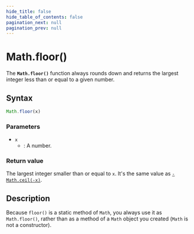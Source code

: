 ```yaml
---
hide_title: false
hide_table_of_contents: false
pagination_next: null
pagination_prev: null
---
```

# Math.floor()

The **`Math.floor()`** function always rounds down and returns the largest integer less than or equal to a given number.

## Syntax

```js
Math.floor(x)
```

### Parameters

- `x`
  - : A number.

### Return value

The largest integer smaller than or equal to `x`. It's the same value as [`-Math.ceil(-x)`](./ceil.md).

## Description

Because `floor()` is a static method of `Math`, you always use it as `Math.floor()`, rather than as a method of a `Math` object you created (`Math` is not a constructor).
